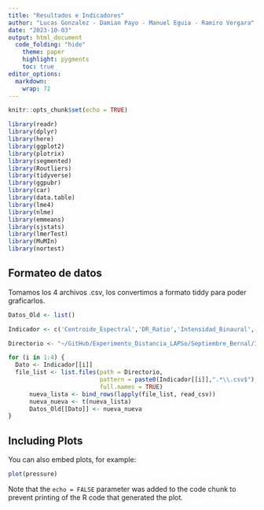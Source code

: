 ```yaml
---
title: "Resultados e Indicadores"
author: "Lucas Gonzalez - Damian Payo - Manuel Eguia - Ramiro Vergara"
date: "2023-10-03"
output: html_document
  code_folding: "hide"
    theme: paper
    highlight: pygments
    toc: true
editor_options: 
  markdown: 
    wrap: 72
---
```


```r
knitr::opts_chunk$set(echo = TRUE)

library(readr)
library(dplyr)
library(here)
library(ggplot2)
library(plotrix)
library(segmented)
library(Routliers)
library(tidyverse)
library(ggpubr)
library(car)
library(data.table)
library(lme4)
library(nlme)
library(emmeans)
library(sjstats)
library(lmerTest)
library(MuMIn)
library(nortest)
```

## Formateo de datos

Tomamos los 4 archivos .csv, los convertimos a formato tiddy para poder graficarlos.
```r
Datos_Old <- list()

Indicador <- c('Centroide_Espectral','DR_Ratio','Intensidad_Binaural','Varianza_Espectral')

Directorio <- "~/GitHub/Experimento_Distancia_LAPSo/Septiembre_Bernal/Indicadores"

for (i in 1:4) {
  Dato <- Indicador[[i]]
  file_list <- list.files(path = Directorio,
                          pattern = paste0(Indicador[[i]],".*\\.csv$"),
                          full.names = TRUE)
      nueva_lista <- bind_rows(lapply(file_list, read_csv))
      nueva_nueva <- t(nueva_lista)
      Datos_Old[[Dato]] <- nueva_nueva
}


```

## Including Plots

You can also embed plots, for example:

```r
plot(pressure)
```

Note that the `echo = FALSE` parameter was added to the code chunk to prevent printing of the R code that generated the plot.
